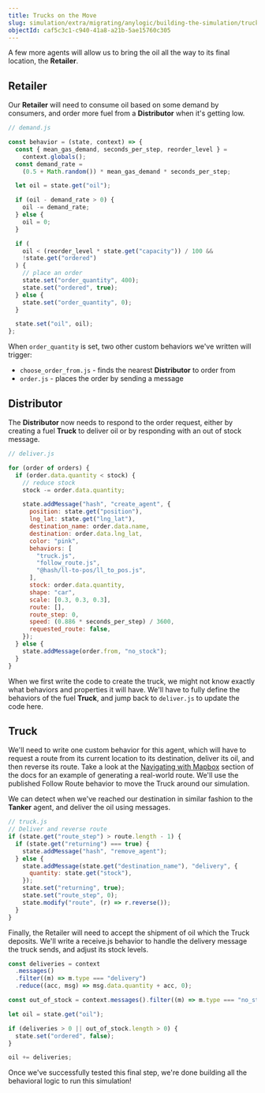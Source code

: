 ```yaml
---
title: Trucks on the Move
slug: simulation/extra/migrating/anylogic/building-the-simulation/trucks-on-the-move
objectId: caf5c3c1-c940-41a8-a21b-5ae15760c305
---
```


A few more agents will allow us to bring the oil all the way to its final location, the **Retailer**.

## Retailer

Our **Retailer** will need to consume oil based on some demand by consumers, and order more fuel from a **Distributor** when it's getting low.

```javascript
// demand.js

const behavior = (state, context) => {
  const { mean_gas_demand, seconds_per_step, reorder_level } =
    context.globals();
  const demand_rate =
    (0.5 + Math.random()) * mean_gas_demand * seconds_per_step;

  let oil = state.get("oil");

  if (oil - demand_rate > 0) {
    oil -= demand_rate;
  } else {
    oil = 0;
  }

  if (
    oil < (reorder_level * state.get("capacity")) / 100 &&
    !state.get("ordered")
  ) {
    // place an order
    state.set("order_quantity", 400);
    state.set("ordered", true);
  } else {
    state.set("order_quantity", 0);
  }

  state.set("oil", oil);
};
```

When `order_quantity` is set, two other custom behaviors we've written will trigger:

- `choose_order_from.js` - finds the nearest **Distributor** to order from
- `order.js` - places the order by sending a message

## Distributor

The **Distributor** now needs to respond to the order request, either by creating a fuel **Truck** to deliver oil or by responding with an out of stock message.

```javascript
// deliver.js

for (order of orders) {
  if (order.data.quantity < stock) {
    // reduce stock
    stock -= order.data.quantity;

    state.addMessage("hash", "create_agent", {
      position: state.get("position"),
      lng_lat: state.get("lng_lat"),
      destination_name: order.data.name,
      destination: order.data.lng_lat,
      color: "pink",
      behaviors: [
        "truck.js",
        "follow_route.js",
        "@hash/ll-to-pos/ll_to_pos.js",
      ],
      stock: order.data.quantity,
      shape: "car",
      scale: [0.3, 0.3, 0.3],
      route: [],
      route_step: 0,
      speed: (0.886 * seconds_per_step) / 3600,
      requested_route: false,
    });
  } else {
    state.addMessage(order.from, "no_stock");
  }
}
```

When we first write the code to create the truck, we might not know exactly what behaviors and properties it will have. We'll have to fully define the behaviors of the fuel **Truck**, and jump back to `deliver.js` to update the code here.

## Truck

We'll need to write one custom behavior for this agent, which will have to request a route from its current location to its destination, deliver its oil, and then reverse its route. Take a look at the [Navigating with Mapbox](/docs/simulations/create/agent-messages/built-in-message-handlers#navigation-with-mapbox) section of the docs for an example of generating a real-world route. We'll use the published Follow Route behavior to move the Truck around our simulation.

We can detect when we've reached our destination in similar fashion to the **Tanker** agent, and deliver the oil using messages.

```javascript
// truck.js
// Deliver and reverse route
if (state.get("route_step") > route.length - 1) {
  if (state.get("returning") === true) {
    state.addMessage("hash", "remove_agent");
  } else {
    state.addMessage(state.get("destination_name"), "delivery", {
      quantity: state.get("stock"),
    });
    state.set("returning", true);
    state.set("route_step", 0);
    state.modify("route", (r) => r.reverse());
  }
}
```

Finally, the Retailer will need to accept the shipment of oil which the Truck deposits. We'll write a receive.js behavior to handle the delivery message the truck sends, and adjust its stock levels.

```javascript
const deliveries = context
  .messages()
  .filter((m) => m.type === "delivery")
  .reduce((acc, msg) => msg.data.quantity + acc, 0);

const out_of_stock = context.messages().filter((m) => m.type === "no_stock");

let oil = state.get("oil");

if (deliveries > 0 || out_of_stock.length > 0) {
  state.set("ordered", false);
}

oil += deliveries;
```

Once we've successfully tested this final step, we're done building all the behavioral logic to run this simulation!
